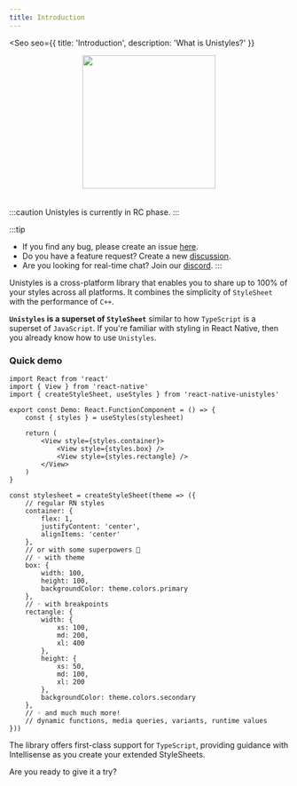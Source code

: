 ```yaml
---
title: Introduction
---
```



<Seo
    seo={{
        title: 'Introduction',
        description: 'What is Unistyles?'
    }}
>

<div style="display:flex;justify-content:center;flex-direction:column;align-items:center;">
    <img
        src={Logo.src}
        style="height: 240px;width:240px;margin-bottom:20px;"
    />
</div>

:::caution
Unistyles is currently in RC phase.
:::

:::tip
- If you find any bug, please create an issue [here](https://github.com/jpudysz/react-native-unistyles/issues).
- Do you have a feature request? Create a new [discussion](https://github.com/jpudysz/react-native-unistyles/discussions).
- Are you looking for real-time chat? Join our [discord](https://discord.gg/akGHf27P4C).
:::

  
Unistyles is a cross-platform library that enables you to share up to 100% of your styles across all platforms.
It combines the simplicity of `StyleSheet` with the performance of `C++`. 

**`Unistyles` is a superset of `StyleSheet`** similar to how `TypeScript` is a superset of `JavaScript`. 
If you're familiar with styling in React Native, then you already know how to use `Unistyles`.

### Quick demo

```tsx title="Demo.tsx"  /import.*unistyles'/ /const { styles }.*/ /const stylesheet.*/
import React from 'react'
import { View } from 'react-native'
import { createStyleSheet, useStyles } from 'react-native-unistyles'

export const Demo: React.FunctionComponent = () => {
    const { styles } = useStyles(stylesheet)

    return (
        <View style={styles.container}>
            <View style={styles.box} />
            <View style={styles.rectangle} />
        </View>
    )
}

const stylesheet = createStyleSheet(theme => ({
    // regular RN styles
    container: {
        flex: 1,
        justifyContent: 'center',
        alignItems: 'center'
    },
    // or with some superpowers 🦄
    // ◦ with theme
    box: {
        width: 100,
        height: 100,
        backgroundColor: theme.colors.primary
    },
    // ◦ with breakpoints
    rectangle: {
        width: {
            xs: 100,
            md: 200,
            xl: 400
        },
        height: {
            xs: 50,
            md: 100,
            xl: 200
        },
        backgroundColor: theme.colors.secondary
    },
    // ◦ and much much more!
    // dynamic functions, media queries, variants, runtime values
}))
```

The library offers first-class support for `TypeScript`, providing guidance with Intellisense as you create your extended StyleSheets.

Are you ready to give it a try?

</Seo>
